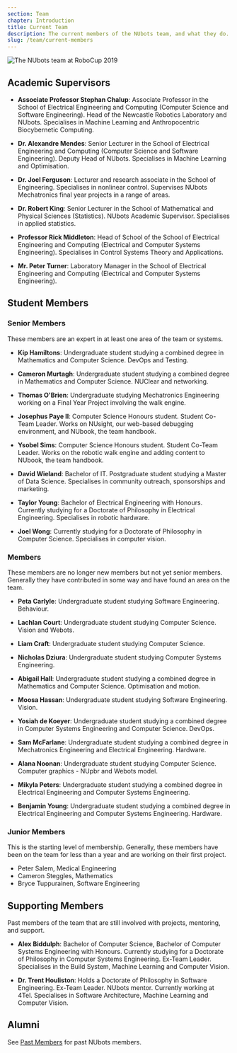 ```yaml
---
section: Team
chapter: Introduction
title: Current Team
description: The current members of the NUbots team, and what they do.
slug: /team/current-members
---
```


![The NUbots team at RoboCup 2019](./images/team-photo-robocup-2019.jpg 'The NUbots team at RoboCup 2019')

## Academic Supervisors

- **Associate Professor Stephan Chalup**: Associate Professor in the School of Electrical Engineering and Computing (Computer Science and Software Engineering). Head of the Newcastle Robotics Laboratory and NUbots. Specialises in Machine Learning and Anthropocentric Biocybernetic Computing.

- **Dr. Alexandre Mendes**: Senior Lecturer in the School of Electrical Engineering and Computing (Computer Science and Software Engineering). Deputy Head of NUbots. Specialises in Machine Learning and Optimisation.

- **Dr. Joel Ferguson**: Lecturer and research associate in the School of Engineering. Specialises in nonlinear control. Supervises NUbots Mechatronics final year projects in a range of areas.

- **Dr. Robert King**: Senior Lecturer in the School of Mathematical and Physical Sciences (Statistics). NUbots Academic Supervisor. Specialises in applied statistics.

- **Professor Rick Middleton**: Head of School of the School of Electrical Engineering and Computing (Electrical and Computer Systems Engineering). Specialises in Control Systems Theory and Applications.

- **Mr. Peter Turner**: Laboratory Manager in the School of Electrical Engineering and Computing (Electrical and Computer Systems Engineering).

## Student Members

### Senior Members

These members are an expert in at least one area of the team or systems.

- **Kip Hamiltons**: Undergraduate student studying a combined degree in Mathematics and Computer Science. DevOps and Testing.

- **Cameron Murtagh**: Undergraduate student studying a combined degree in Mathematics and Computer Science. NUClear and networking.

- **Thomas O'Brien**: Undergraduate studying Mechatronics Engineering working on a Final Year Project involving the walk engine.

- **Josephus Paye II**: Computer Science Honours student. Student Co-Team Leader. Works on NUsight, our web-based debugging environment, and NUbook, the team handbook.

- **Ysobel Sims**: Computer Science Honours student. Student Co-Team Leader. Works on the robotic walk engine and adding content to NUbook, the team handbook.

- **David Wieland**: Bachelor of IT. Postgraduate student studying a Master of Data Science. Specialises in community outreach, sponsorships and marketing.

- **Taylor Young**: Bachelor of Electrical Engineering with Honours. Currently studying for a Doctorate of Philosophy in Electrical Engineering. Specialises in robotic hardware.

- **Joel Wong**: Currently studying for a Doctorate of Philosophy in Computer Science. Specialises in computer vision.

### Members

These members are no longer new members but not yet senior members. Generally they have contributed in some way and have found an area on the team.

- **Peta Carlyle**: Undergraduate student studying Software Engineering. Behaviour.

- **Lachlan Court**: Undergraduate student studying Computer Science. Vision and Webots.

- **Liam Craft**: Undergraduate student studying Computer Science.

- **Nicholas Dziura**: Undergraduate student studying Computer Systems Engineering.

- **Abigail Hall**: Undergraduate student studying a combined degree in Mathematics and Computer Science. Optimisation and motion.

- **Moosa Hassan**: Undergraduate student studying Software Engineering. Vision.

- **Yosiah de Koeyer**: Undergraduate student studying a combined degree in Computer Systems Engineering and Computer Science. DevOps.

- **Sam McFarlane**: Undergraduate student studying a combined degree in Mechatronics Engineering and Electrical Engineering. Hardware.

- **Alana Noonan**: Undergraduate student studying Computer Science. Computer graphics - NUpbr and Webots model.

- **Mikyla Peters**: Undergraduate student studying a combined degree in Electrical Engineering and Computer Systems Engineering.

- **Benjamin Young**: Undergraduate student studying a combined degree in Electrical Engineering and Computer Systems Engineering. Hardware.

### Junior Members

This is the starting level of membership. Generally, these members have been on the team for less than a year and are working on their first project.

- Peter Salem, Medical Engineering
- Cameron Steggles, Mathematics
- Bryce Tuppurainen, Software Engineering

## Supporting Members

Past members of the team that are still involved with projects, mentoring, and support.

- **Alex Biddulph**: Bachelor of Computer Science, Bachelor of Computer Systems Engineering with Honours. Currently studying for a Doctorate of Philosophy in Computer Systems Engineering. Ex-Team Leader. Specialises in the Build System, Machine Learning and Computer Vision.

- **Dr. Trent Houliston**: Holds a Doctorate of Philosophy in Software Engineering. Ex-Team Leader. NUbots mentor. Currently working at 4Tel. Specialises in Software Architecture, Machine Learning and Computer Vision.

## Alumni

See [Past Members](/team/past-members) for past NUbots members.
